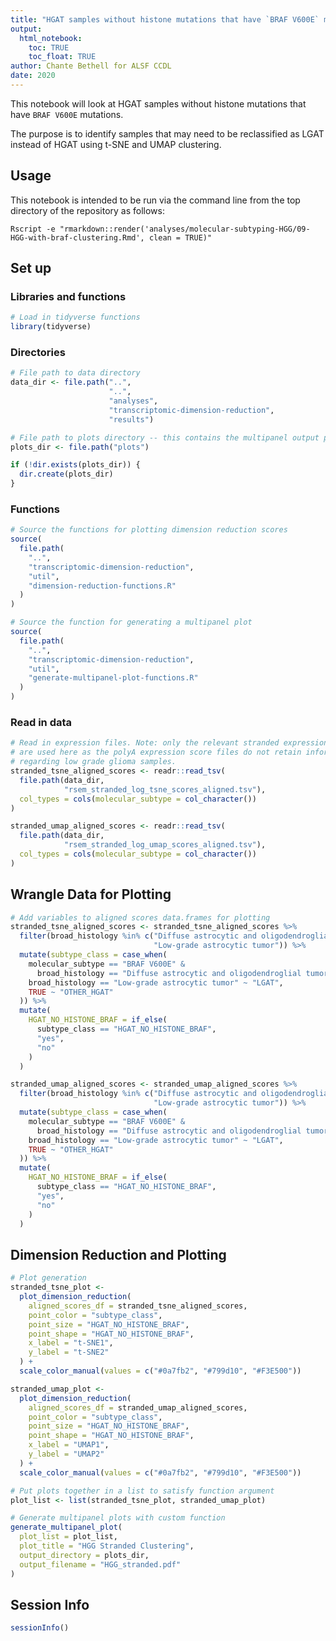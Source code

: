```yaml
---
title: "HGAT samples without histone mutations that have `BRAF V600E` mutations"
output: 
  html_notebook:
    toc: TRUE
    toc_float: TRUE
author: Chante Bethell for ALSF CCDL
date: 2020
---
```


This notebook will look at HGAT samples without histone mutations that have `BRAF V600E` mutations.

The purpose is to identify samples that may need to be reclassified as LGAT instead of HGAT using t-SNE and UMAP clustering.

## Usage

This notebook is intended to be run via the command line from the top directory
of the repository as follows:

```
Rscript -e "rmarkdown::render('analyses/molecular-subtyping-HGG/09-HGG-with-braf-clustering.Rmd', clean = TRUE)"
```

## Set up

### Libraries and functions

```r
# Load in tidyverse functions
library(tidyverse)
```

### Directories

```r
# File path to data directory
data_dir <- file.path("..",
                      "..",
                      "analyses",
                      "transcriptomic-dimension-reduction",
                      "results")

# File path to plots directory -- this contains the multipanel output plots
plots_dir <- file.path("plots")

if (!dir.exists(plots_dir)) {
  dir.create(plots_dir)
}
```

### Functions

```r
# Source the functions for plotting dimension reduction scores
source(
  file.path(
    "..",
    "transcriptomic-dimension-reduction",
    "util",
    "dimension-reduction-functions.R"
  )
)

# Source the function for generating a multipanel plot
source(
  file.path(
    "..",
    "transcriptomic-dimension-reduction",
    "util",
    "generate-multipanel-plot-functions.R"
  )
)
```



### Read in data

```r
# Read in expression files. Note: only the relevant stranded expression score files
# are used here as the polyA expression score files do not retain information
# regarding low grade glioma samples.
stranded_tsne_aligned_scores <- readr::read_tsv(
  file.path(data_dir,
            "rsem_stranded_log_tsne_scores_aligned.tsv"),
  col_types = cols(molecular_subtype = col_character())
)

stranded_umap_aligned_scores <- readr::read_tsv(
  file.path(data_dir,
            "rsem_stranded_log_umap_scores_aligned.tsv"),
  col_types = cols(molecular_subtype = col_character())
)
```

## Wrangle Data for Plotting

```r
# Add variables to aligned scores data.frames for plotting
stranded_tsne_aligned_scores <- stranded_tsne_aligned_scores %>%
  filter(broad_histology %in% c("Diffuse astrocytic and oligodendroglial tumor",
                                "Low-grade astrocytic tumor")) %>%
  mutate(subtype_class = case_when(
    molecular_subtype == "BRAF V600E" &
      broad_histology == "Diffuse astrocytic and oligodendroglial tumor" ~ "HGAT_NO_HISTONE_BRAF",
    broad_histology == "Low-grade astrocytic tumor" ~ "LGAT",
    TRUE ~ "OTHER_HGAT"
  )) %>%
  mutate(
    HGAT_NO_HISTONE_BRAF = if_else(
      subtype_class == "HGAT_NO_HISTONE_BRAF",
      "yes",
      "no"
    )
  )

stranded_umap_aligned_scores <- stranded_umap_aligned_scores %>%
  filter(broad_histology %in% c("Diffuse astrocytic and oligodendroglial tumor",
                                "Low-grade astrocytic tumor")) %>%
  mutate(subtype_class = case_when(
    molecular_subtype == "BRAF V600E" &
      broad_histology == "Diffuse astrocytic and oligodendroglial tumor" ~ "HGAT_NO_HISTONE_BRAF",
    broad_histology == "Low-grade astrocytic tumor" ~ "LGAT",
    TRUE ~ "OTHER_HGAT"
  )) %>%
  mutate(
    HGAT_NO_HISTONE_BRAF = if_else(
      subtype_class == "HGAT_NO_HISTONE_BRAF",
      "yes",
      "no"
    )
  )
```

## Dimension Reduction and Plotting

```r
# Plot generation
stranded_tsne_plot <-
  plot_dimension_reduction(
    aligned_scores_df = stranded_tsne_aligned_scores,
    point_color = "subtype_class",
    point_size = "HGAT_NO_HISTONE_BRAF",
    point_shape = "HGAT_NO_HISTONE_BRAF",
    x_label = "t-SNE1",
    y_label = "t-SNE2"
  ) +
  scale_color_manual(values = c("#0a7fb2", "#799d10", "#F3E500"))

stranded_umap_plot <-
  plot_dimension_reduction(
    aligned_scores_df = stranded_umap_aligned_scores,
    point_color = "subtype_class",
    point_size = "HGAT_NO_HISTONE_BRAF",
    point_shape = "HGAT_NO_HISTONE_BRAF",
    x_label = "UMAP1",
    y_label = "UMAP2"
  ) +
  scale_color_manual(values = c("#0a7fb2", "#799d10", "#F3E500"))

# Put plots together in a list to satisfy function argument
plot_list <- list(stranded_tsne_plot, stranded_umap_plot)

# Generate multipanel plots with custom function
generate_multipanel_plot(
  plot_list = plot_list,
  plot_title = "HGG Stranded Clustering",
  output_directory = plots_dir,
  output_filename = "HGG_stranded.pdf"
)
```

## Session Info

```r
sessionInfo()
```

